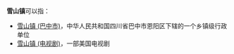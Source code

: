 '''雪山镇'''可以指：
{{PRC admin/disambig|52/05/26/112/000|53/09/21/107/000}}
*[[雪山镇_(巴中市)|雪山镇 (巴中市)]]，中华人民共和国四川省巴中市恩阳区下辖的一个乡镇级行政单位
*[[雪山镇_(电视剧)|雪山镇 (电视剧)]]，一部美国电视剧
{{disambig|cat=三字中国镇名消歧义}}